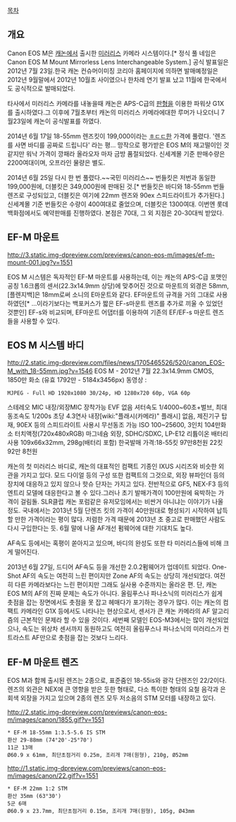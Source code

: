 [[목차]]

== 개요 ==
Canon EOS M은 [[캐논(기업)|캐논]]에서 출시한 [[미러리스]] 카메라 시스템이다.[* 정식 풀 네임은 Canon EOS M Mount Mirrorless Lens Interchangeable System.] 공식 발표일은 2012년 7월 23일.한국 캐논 컨슈머이미징 코리아 홈페이지에 의하면 발매예정일은 2012년 9월말에서 2012년 10월초 사이였으나 한차레 연기 발표 났고 11월에 한국에서도 공식적으로 발매되었다.

타사에서 미러리스 카메라를 내놓을때 캐논은 APS-C급의 [[판형]]을 이용한 파워샷 G1X를 출시하였다.그 이후에 7월초부터 캐논의 미러리스 카메라에대한 루머가 나오더니 7월23일에 캐논이 공식발표를 하였다.

2014년 6월 17일 18-55mm 렌즈킷이 199,000이라는  [[ㅎㄷㄷ]]한 가격에 풀렸다. '렌즈를 사면 바디를 공짜로 드립니다' 라는 평... 망작으로 평가받은 EOS M의 재고떨이인 것 같지만 워낙 가격이 깡패라 올라오자 마자 금방 품절되었다. 신세계몰 기준 판매수량은 2200여대이며, 오프라인 물량은 별도.

2014년 6월 25일 다시 한 번 풀렸다.~~국민 미러리스~~ 번들킷은 저번과 동일한 199,000원에, 더블킷은 349,000원에 판매된 것.[* 번들킷은 바디와 18-55mm 번들렌즈로 구성되있고, 더블킷은 여기에 22mm 렌즈와 90ex 스피드라이트가 추가된다.] 신세계몰 기준 번들킷은 수량이 400여대로 줄었으며, 더블킷은 1300여대. 이번엔 롯데백화점에서도 예약판매를 진행하였다. 본점은 70대, 그 외 지점은 20-30대씩 받았다.
== EF-M 마운트 ==
http://3.static.img-dpreview.com/previews/canon-eos-m/images/ef-m-mount-001.jpg?v=1551

EOS M 시스템은 독자적인 EF-M 마운트를 사용하는데, 이는 캐논의 APS-C급 포맷인 공칭 1.6크롭의 센서(22.3x14.9mm 상당)에 맞추어진 것으로 마운트의 외경은 58mm, [플렌지백]은 18mm로써 소니의 E마운트와 같다. EF마운트의 규격을 거의 그대로 사용하였던[* ...이라기보다는 백포커스가 짧은 EF-s마운트 렌즈를 추가로 끼울 수 있었던 것뿐인] EF-s와 비교되며, EF마운트 어댑터를 이용하여 기존의 EF/EF-s 마운트 렌즈들을 사용할 수 있다.


== EOS M 시스템 바디 ==
http://2.static.img-dpreview.com/files/news/1705465526/520/canon_EOS-M_with_18-55mm.jpg?v=1546
EOS M - 2012년 7월
22.3x14.9mm CMOS, 1850만 화소 (유효 1792만 - 5184x3456px)
동영상 : 
 MJPEG - Full HD 1920x1080 30/24p, HD 1280x720 60p, VGA 60p
스테레오 MIC 내장/외장MIC 장착가능
EVF 없음
셔터속도 1/4000~60초+벌브, 최대 동조속도 1/200s
초당 4.3연사
내장[wiki:"플래시(카메라)" 플래시] 없음, 제진기구 탑재, 90EX 등의 스피드라이트 사용시 무선동조 가능
ISO 100~25600, 3인치 104만화소 터치액정(720x480xRGB)
마그네슘 외장, SDHC/SDXC, LP-E12 리튬이온 배터리 사용
109x66x32mm, 298g(배터리 포함)
한국발매 가격:18-55킷 97만8천원 22킷 92만 8천원

캐논의 첫 미러리스 바디로, 캐논의 대표적인 컴팩트 기종인 IXUS 시리즈와 비슷한 외관을 가지고 있다. 모드 다이얼 등의 구성 또한 컴팩트의 그것으로, 외장 뷰파인더 등의 장치에 대응하고 있지 않으나 핫슈 단자는 가지고 있다. 전반적으로 GF5, NEX-F3 등의 엔트리 모델에 대응한다고 볼 수 있다.그러나 초기 발매가격이 100만원에 육박하는 가격이 걸림돌. SLR클럽 캐논 포럼같은 유저모임에서는 비싼거 아니냐는 이야기가 나올 정도. 국내에서는 2013년 5월 단렌즈 킷의 가격이 40만원대로 형성되기 시작하여 납득할 만한 가격이라는 평이 많다. 저렴한 가격 때문에 2013년 초 중고로 판매했던 사람도 다시 구입한다는 듯. 6월 말에 나올 AF개선 펌웨어에 대한 기대치도 높다.

AF속도 등에서는 혹평이 쏟아지고 있으며, 바디의 완성도 또한 타 미러리스들에 비해 크게 떨어진다.

2013년 6월 27일, 드디어 AF속도 등을 개선한 2.0.2펌웨어가 업데이트 되었다. One-Shot AF의 속도는 여전히 느린 편이지만 Zone AF의 속도는 상당히 개선되었다. 여전히 다른 카메라보다는 느린 편이지만 그래도 실사용 수준까지는 올라온 편. 단, 캐논 EOS M의 AF의 진짜 문제는 속도가 아니다. 올림푸스나 파나소닉의 미러리스가 쉽게 촛점을 잡는 장면에서도 촛점을 못 잡고 헤매다가 포기하는 경우가 많다. 이는 캐논의 컴팩트 카메라인 G1X 등에서도 나타나는 현상으로서, 센서가 큰 캐논 카메라의 AF 알고리즘의 근본적인 문제라 할 수 있을 것이다. 세번째 모델인 EOS-M3에서는 많이 개선되었으나, 속도는 위상차 센서까지 동원하고도 여전히 올림푸스나 파나소닉의 미러리스가 컨트라스트 AF만으로 촛점을 잡는 것보다 느리다.

== EF-M 마운트 렌즈 ==

EOS M과 함께 출시된 렌즈는 2종으로, 표준줌인 18-55is와 광각 단렌즈인 22/2이다. 렌즈의 외관은 NEX에 큰 영향을 받은 듯한 형태로, 다소 특이한 형태의 요철 음각과 은회색 외장을 가지고 있으며 2종의 렌즈 모두 저소음의 STM 모터를 내장하고 있다.

http://2.static.img-dpreview.com/previews/canon-eos-m/images/canon/1855.gif?v=1551
 * EF-M 18-55mm 1:3.5-5.6 IS STM
 환산 29-88mm (74°20'-25°70')
 11군 13매
 Ø60.9 x 61mm, 최단초점거리 0.25m, 조리개 7매(원형), 210g, Ø52mm

http://1.static.img-dpreview.com/previews/canon-eos-m/images/canon/22.gif?v=1551
 * EF-M 22mm 1:2 STM
 환산 35mm (63°30')
 5군 6매
 Ø60.9 x 23.7mm, 최단초점거리 0.15m, 조리개 7매(원형), 105g, Ø43mm
